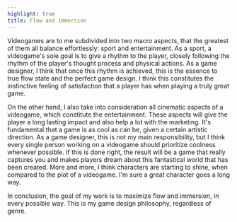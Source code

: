 ```yaml
---
highlight: true
title: Flow and immersion
---
```


Videogames are to me subdivided into two macro aspects, that the greatest of them all balance effortlessly: sport and entertainment.
As a sport, a videogame's sole goal is to give a rhythm to the player, closely following the rhythm of the player's thought process and physical actions. As a game designer, I think that once this rhythm is achieved, this is the essence to true flow state and the perfect game design. I think this constitutes the instinctive feeling of satisfaction that a player has when playing a truly great game.

On the other hand, I also take into consideration all cinematic aspects of a videogame, which constitute the entertainment. These aspects will give the player a long lasting impact and also help a lot with the marketing. It's fundamental that a game is as cool as can be, given a certain artistic direction. As a game designer, this is not my main responsibility, but I think every single person working on a videogame should prioritize coolness whenever possible. If this is done right, the result will be a game that really captures you and makes players dream about this fantastical world that has been created. More and more, I think characters are starting to shine, when compared to the plot of a videogame. I'm sure a great character goes a long way.

In conclusion, the goal of my work is to maximize flow and immersion, in every possible way. This is my game design philosophy, regardless of genre.
